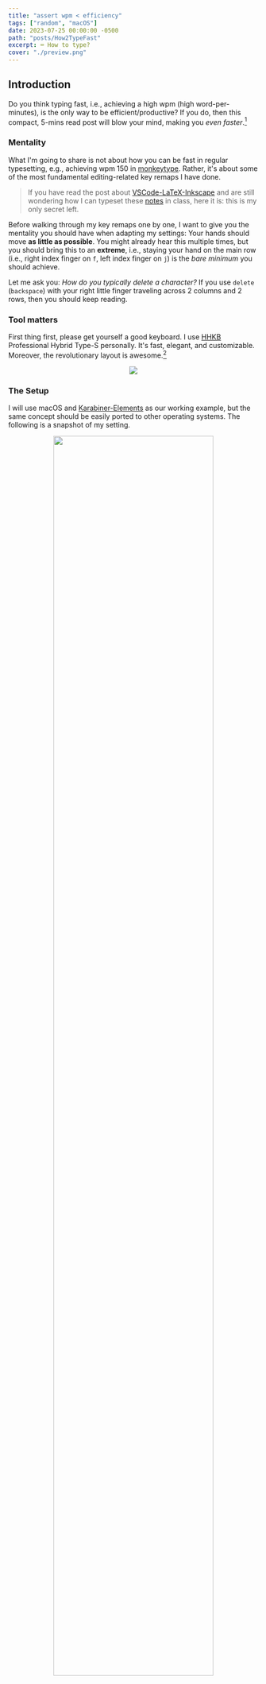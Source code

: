```yaml
---
title: "assert wpm < efficiency"
tags: ["random", "macOS"]
date: 2023-07-25 00:00:00 -0500
path: "posts/How2TypeFast"
excerpt: ⌨️ How to type?
cover: "./preview.png"
---
```


## Introduction

Do you think typing fast, i.e., achieving a high wpm (high word-per-minutes), is the only way to be efficient/productive? If you do, then this compact, 5-mins read post will blow your mind, making you *even faster*.[^1]

[^1]: In the sense of efficiency, go without saying.

### Mentality

What I'm going to share is not about how you can be fast in regular typesetting, e.g., achieving wpm 150 in [monkeytype](https://monkeytype.com). Rather, it's about some of the most fundamental editing-related key remaps I have done.

>If you have read the post about [VSCode-LaTeX-Inkscape](../VSCode-LaTeX-Inkscape) and are still wondering how I can typeset these [notes](../Notes) in class, here it is: this is my only secret left.

Before walking through my key remaps one by one, I want to give you the mentality you should have when adapting my settings: Your hands should move **as little as possible**. You might already hear this multiple times, but you should bring this to an **extreme**, i.e., staying your hand on the main row (i.e., right index finger on `f`, left index finger on `j`) is the *bare minimum* you should achieve.

Let me ask you: *How do you typically delete a character?* If you use `delete` (`backspace`) with your right little finger traveling across 2 columns and 2 rows, then you should keep reading.

### Tool matters

First thing first, please get yourself a good keyboard. I use [HHKB](https://happyhackingkb.com/) Professional Hybrid Type-S personally. It's fast, elegant, and customizable. Moreover, the revolutionary layout is awesome.[^2]

<p align="center">
	<img src="./Figures/hhkb.png"/>
</p>

[^2]: If you're interested in learning more about [HHKB](https://happyhackingkb.com/), go to [hhkb.io](https://hhkb.io).

### The Setup

I will use macOS and [Karabiner-Elements](https://karabiner-elements.pqrs.org/) as our working example, but the same concept should be easily ported to other operating systems. The following is a snapshot of my setting.

<p align="center">
	<img width="80%" src="./Figures/Karabiner-Elements.png"/>
</p>

You can easily import these settings [at the end](#import-settings), which can be used as your own setting's starting point. Now, let's walk through them one by one.

## Use `right cmd`

Have you ever used your right `cmd`?

### Arrow Keys

I hope you use [Vim](https://www.vim.org/), or at least heard about it. If you're introducing [Vim](https://www.vim.org/) to others, the first thing you might say is that instead of using `←`/`↓`/`↑`/`→`, we now use `h`/`j`/`k`/`l` (in normal mode).

Now the question is, ***WHY***? Well, imagine you're editing texts, and want to change something 3 characters before the cursor, what should you do? Using arrow keys would be a natural choice if you're not in [Vim](https://www.vim.org/). But remember that your arrow keys are *far away* from the ***main row*** of your keyboard.

To address this, we simply adapt [Vim](https://www.vim.org/)'s solution, i.e., using `h`/`j`/`k`/`l` as arrow keys. However, unlike in [Vim](https://www.vim.org/) where we have *normal mode* and *insert mode*, using `h`/`j`/`k`/`l` as arrow keys in *normal mode* would not be a problem. Contrarily, we now need to maintain the ability to insert alphabets `h`/`j`/`k`/`l`. The solution is also simple: *use a modifier*. I use `right cmd`+`h`/`j`/`k`/`l` as `←`/`↓`/`↑`/`→`.

You might notice that I use the `right cmd` instead of just `cmd`. This is because `cmd`+`h`/`j`/`k`/`l` might be your other shortcuts, and entirely overloading them to arrow keys is not ideal. Hence, by specifying only `right cmd`+`h`/`j`/`k`/`l` as arrow keys, it

- preserve the potential shortcuts; and
- `right cmd`+`h`/`j`/`k`/`l` only uses your right hand which is very natural (you just need to press the `right cmd` with your right thumb, and you can use arrow keys just like you're in [Vim](https://www.vim.org/) **wherever you are**).

### Math-Related Characters

We saw that you can use your `right cmd` as a special modifier, and now we want to extend this theme. I typeset math-related characters quite often, e.g., `=`, `+`/`-`, `^`/`_`, `(`/`)`, `[`/`]`, and `{`/`}`. Most of them are on the top row and need a modifier (usually `shift`). And this is not very intuitive and still, some of them (e.g., `+`/`=` and `-`/`_`) are far from the main column (w.r.t. your little finger) and the main row. So, I use

1. `right cmd`+`g` for `=`;
2. `right cmd`+`e`/`c` for `+`/`-`;
3. `right cmd`+`r`/`v` for `^`/`_`;
4. `right cmd`+`d`/`f` for `(`/`)`;
5. `right cmd`+`a`/`s` for `{`/`}`;
6. `right cmd`+`q`/`w` for `[`/`]`;

Here is my justification for this setup:

- It's easy to type: All of them are around the main row of your left hand (and your right hand is only responsible for the `right cmd`).
- It's easy to remember: They're quite symmetric (e.g., `^` is `right cmd`+`r` while `_` is `right cmd`+`v`, up and down, respectively).
- It's more accurate: It's not easy to type `-`/`_` and `+`/`=` on the first try with your right little finger in the ordinary setup.
- It's more comfortable: The most frequently used characters, i.e., `^`/`_` and `+`/`-`, are configured to your index finger and middle finger, respectively.

## Long and Short Press

If you notice that some keys are only designed for long-press but never exploit it, then keep reading.

### Escape

Again, if you use [Vim](https://www.vim.org/), then you will need to use `esc` intensively. Hence, some might suggest you remap the `caps lock` to `esc`.

However, in my case, I'm using [HHKB](https://happyhackingkb.com/), i.e., the usual position for `caps lock` is `control`.

<p align="center">
	<img width="80%" src="./Figures/hhkb-layout.png"/>
</p>

> To make thing consistent, I also remap `caps lock` on my MacBook to `control`.

So, should we directly remap `control` to `esc`? No! Observe that `control` is used as a modifier, i.e., you never click `control` on its own. By exploiting this fact, we can set `control` to be `esc` if it's pressed alone.

Specifically, if I press `control` for less than a threshold called `alone threshold` (e.g., 0.15 seconds), then it'll be recognized as `esc`; and if I press `control` for more than a threshold called `hold-down threshold` (e.g., 0.04 seconds), then it'll be recognized as `control` and can then be used as a modifier.[^3]

[^3]: You might notice that it's possible to have conflict, i.e., if you press `control` for 0.1 seconds, then it'll trigger both `control` and `esc`. However, it's fine since `control` is a modifier but is not combined with `esc`. You don't want your `hold-down threshold` to be too long (e.g., 0.15 seconds to avoid conflict) because then whenever you want to use `control` as a modifier combined with other keys to trigger a shortcut, you'll need to hold `control` for that long.

### Left and Right Shift

Now we know we can use long press and single press separately, we can overload other modifiers in the same way as well! I do not go all the way to overload every modifier however; I only overload both `shift`s besides `control`.

> You might not want to do this for every modifier such as `opt` and `cmd` to be honest... It's very possible that you will accidentally trigger them when you're trying out what shortcut you're going to use (e.g., when you're copying things using `cmd`+`c`, it's possible to press `cmd` alone and release it when you realize you don't want to actually copy the selected texts).

For the `left shift`, I configure it as

<p style="text-align: center;">`caps lock` when `left shift` is pressed alone.</p>

This is because I'm bilingual, and I need to be able to switch the input language on the fly (actually the macOS default `caps lock` is the fastest way to switch the input language in my experience). So, I leave it as it is on the system level, and modify the `left shift` to be `caps lock` when it's pressed alone. It works quite well in practice.

For the `right shift`, I do something more crazy: when `right shift` is pressed alone, it acts as `delete` is pressed alone, and, when `right shift` is pressed twice and is held on the second press, it acts as `delete` is held down.

The first one is clear: I don't want to reach my little finger to the usual `delete` spot since it's far away[^4], and it's natural to remap `delete` to the `right shift` since it's an easy reach for my right little finger.

[^4]: Also, on the [HHKB](https://happyhackingkb.com/) layout, the `delete` key is on the usual `|`/`\` key's spot, which is quite awkward for me. So I remap the `delete` on my [HHKB](https://happyhackingkb.com/) to `|`/`\` on the system level; this means, the `delete` key is now completely gone on my [HHKB](https://happyhackingkb.com/).

But there's a problem: you now can't hold `delete` for a consecutive deletion since holding it is equivalent to holding the `right shift`. To fix this, I come up with the above-mentioned solution, that is, you can trigger the hold-down action for `deletion` by

1. pressing `right shift` alone first, and
2. pressing `right shift` again and holding it.

Intuitive, right? That's all I want to share.

{/* ## Import Settings

To import others' settings in [Karabiner-Elements](https://karabiner-elements.pqrs.org/), I don't know any easy (i.e., 1-click) way to do it. But the basic steps are as follows.

1. Open [Karabiner-Elements](https://karabiner-elements.pqrs.org/), go to *Misc* and click on *Export & Import*.
	<p align="center">
		<img width="80%" src="./Figures/sourcecode-1.png"/>
	</p>
2. Copy [`Alone.json`](./Alone.json), [`Double.json`](./Double.json), [`Right-Cmd.json`](./Right-Cmd.json) into `.config/karabiner/assets/complex_modifications`.[^5]
	<p align="center">
		<img width="80%" src="./Figures/sourcecode-2.png"/>
	</p>
3. Again open [Karabiner-Elements](https://karabiner-elements.pqrs.org/), go to *Complex Modifications* and click on *Add rule*.
	<p align="center">
		<img width="80%" src="./Figures/sourcecode-3.png"/>
	</p>
4. You should be able to enable these rules easily.
	<p align="center">
		<img width="80%" src="./Figures/sourcecode-4.png"/>
	</p>

[^5]: If you came from [VSCode-LaTeX-Inkscape](../VSCode-LaTeX-Inkscape#karabiner-elements), then you add [`Inkscape.json`](./Inkscape.json) into `.config/karabiner/assets/complex_modifications`.

Finally, you can also set up your *Parameters* as mine:

<p align="center">
	<img width="80%" src="./Figures/parameter.png"/>
</p> */}
